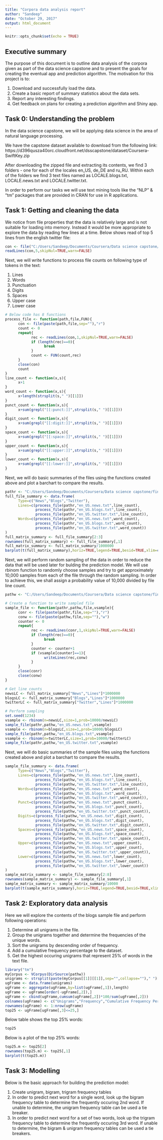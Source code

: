 ---
title: "Corpora data analysis report"
author: "Sandeep"
date: "October 29, 2017"
output: html_document
---

```{r setup, include=FALSE}
knitr::opts_chunk$set(echo = TRUE)
```

## Executive summary

The purpose of this document is to outline data analysis of the corpora given as part of the data science capstone and to present the goals for creating the eventual app and prediction algorithm. The motivation for this project is to:  

1. Download and successfully load the data.  
2. Create a basic report of summary statistics about the data sets.  
3. Report any interesting findings.  
4. Get feedback on plans for creating a prediction algorithm and Shiny app. 

## Task 0: Understanding the problem

In the data science capstone, we will be applying data science in the area of natural language processing.  

We have the capstone dataset available to download from the following link:  
https://d396qusza40orc.cloudfront.net/dsscapstone/dataset/Coursera-SwiftKey.zip  

After downloading the zipped file and extracting its contents, we find 3 folders - one for each of the locales en_US, de_DE and ru_RU. Within each of the folders we find 3 text files named as LOCALE.blogs.txt, LOCALE.news.txt and LOCALE.twitter.txt.  

In order to perform our tasks we will use text mining tools like the "NLP" & "tm" packages that are provided in CRAN for use in R applications.

## Task 1: Getting and cleaning the data

We notice from file properties that the data is relatively large and is not suitable for loading into memory. Instead it would be more appropriate to explore the data by reading few lines at a time. Below shows read of top 5 lines from the english twitter file:  

```{r}
con <- file("C:/Users/Sandeep/Documents/Coursera/Data science capstone/final/en_US/en_US.twitter.txt","r")
readLines(con,5,skipNul=TRUE,warn=FALSE)
```

Next, we will write functions to process file counts on following type of tokens in the text:  

1. Lines  
2. Words  
3. Punctuation  
4. Digits  
5. Spaces  
6. Upper case  
7. Lower case  

```{r}
# Below code has 8 functions
process_file <- function(path,file,FUN){
      con <- file(paste(path,file,sep=""),"r")
      count <- 0
      repeat{
            rec <- readLines(con,1,skipNul=TRUE,warn=FALSE)
            if (length(rec)==0){
                  break
            }
            count <- FUN(count,rec)
      }
      close(con)
      count
}
line_count <- function(x,s){
      x+1
}
word_count <- function(x,s){
      x+length(strsplit(s," ")[[1]])
}
punct_count <- function(x,s){
      x+sum(grepl("[[:punct:]]",strsplit(s," ")[[1]]))
}
digit_count <- function(x,s){
      x+sum(grepl("[[:digit:]]",strsplit(s," ")[[1]]))
}
space_count <- function(x,s){
      x+sum(grepl("[[:space:]]",strsplit(s," ")[[1]]))
}
upper_count <- function(x,s){
      x+sum(grepl("[[:upper:]]",strsplit(s," ")[[1]]))
}
lower_count <- function(x,s){
      x+sum(grepl("[[:lower:]]",strsplit(s," ")[[1]]))
}
```

Next, we will do basic summaries of the files using the functions created above and plot a barchart to compare the results.

```{r}
pathr <- "C:/Users/Sandeep/Documents/Coursera/Data science capstone/final/en_US/"
full_file_summary <- data.frame(
      Type=c("News","Blogs","Twitter"),
      Lines=c(process_file(pathr,"en_US.news.txt",line_count),
              process_file(pathr,"en_US.blogs.txt",line_count),
              process_file(pathr,"en_US.twitter.txt",line_count)),
      Words=c(process_file(pathr,"en_US.news.txt",word_count),
              process_file(pathr,"en_US.blogs.txt",word_count),
              process_file(pathr,"en_US.twitter.txt",word_count))
)
full_matrix_summary <- full_file_summary[2:3]
rownames(full_matrix_summary) <- full_file_summary[,1]
full_matrix_summary <- full_matrix_summary/1000000
barplot(t(full_matrix_summary),horiz=TRUE,legend=TRUE,besid=TRUE,xlim=c(0,40))
```

Next, we will perform random sampling of the data in order to reduce the data that will be used later for bulding the prediction model. We will use rbinom function to randomly choose samples and try to get approximately 10,000 samples from each of the file through the random sampling. In order to achieve this, we shall assign a probability value of 10,000 divided by file line count.

```{r}
pathw <- "C:/Users/Sandeep/Documents/Coursera/Data science capstone/final/Sample/"

# Create a function to write sampled file
sample_file <- function(pathr,pathw,file,vsample){
      conr <- file(paste(pathr,file,sep=""),"r")
      conw <- file(paste(pathw,file,sep=""),"w")
      counter <- 0
      repeat{
            rec <- readLines(conr,1,skipNul=TRUE,warn=FALSE)
            if (length(rec)==0){
                  break
            }
            counter <- counter+1
            if (vsample[counter]==1){
                  writeLines(rec,conw)
            }
      }
      close(conr)
      close(conw)
}

# Get line counts
newsLC <- full_matrix_summary["News","Lines"]*1000000
blogsLC <- full_matrix_summary["Blogs","Lines"]*1000000
twitterLC <- full_matrix_summary["Twitter","Lines"]*1000000

# Perform sampling
set.seed(1234)
vsample <- rbinom(n=newsLC,size=1,prob=10000/newsLC)
sample_file(pathr,pathw,"en_US.news.txt",vsample)
vsample <- rbinom(n=blogsLC,size=1,prob=10000/blogsLC)
sample_file(pathr,pathw,"en_US.blogs.txt",vsample)
vsample <- rbinom(n=twitterLC,size=1,prob=10000/twitterLC)
sample_file(pathr,pathw,"en_US.twitter.txt",vsample)
```

Next, we will do basic summaries of the sample files using the functions created above and plot a barchart to compare the results.

```{r}
sample_file_summary <- data.frame(
      Type=c("News","Blogs","Twitter"),
      Lines=c(process_file(pathw,"en_US.news.txt",line_count),
              process_file(pathw,"en_US.blogs.txt",line_count),
              process_file(pathw,"en_US.twitter.txt",line_count)),
      Words=c(process_file(pathw,"en_US.news.txt",word_count),
              process_file(pathw,"en_US.blogs.txt",word_count),
              process_file(pathw,"en_US.twitter.txt",word_count)),
      Punct=c(process_file(pathw,"en_US.news.txt",punct_count),
              process_file(pathw,"en_US.blogs.txt",punct_count),
              process_file(pathw,"en_US.twitter.txt",punct_count)),
      Digits=c(process_file(pathw,"en_US.news.txt",digit_count),
              process_file(pathw,"en_US.blogs.txt",digit_count),
              process_file(pathw,"en_US.twitter.txt",digit_count)),
      Spaces=c(process_file(pathw,"en_US.news.txt",space_count),
              process_file(pathw,"en_US.blogs.txt",space_count),
              process_file(pathw,"en_US.twitter.txt",space_count)),
      Upper=c(process_file(pathw,"en_US.news.txt",upper_count),
              process_file(pathw,"en_US.blogs.txt",upper_count),
              process_file(pathw,"en_US.twitter.txt",upper_count)),
      Lower=c(process_file(pathw,"en_US.news.txt",lower_count),
              process_file(pathw,"en_US.blogs.txt",lower_count),
              process_file(pathw,"en_US.twitter.txt",lower_count))
)
sample_matrix_summary <- sample_file_summary[2:8]
rownames(sample_matrix_summary) <- sample_file_summary[,1]
sample_matrix_summary <- sample_matrix_summary/10000
barplot(t(sample_matrix_summary),horiz=TRUE,legend=TRUE,besid=TRUE,xlim=c(0,60))
```

## Task 2: Exploratory data analysis

Here we will explore the contents of the blogs sample file and perform following operations:  

1. Determine all unigrams in the file.  
2. Group the unigrams together and determine the frequencies of the unique words.  
3. Sort the unigrams by descending order of frequency.  
4. Add a cumulative frequency percentage to the dataset.  
5. Get the highest occuring unigrams that represent 25% of words in the text file.  

```{r}
library("tm")
myCorpus <- VCorpus(DirSource(pathw))
unigrams <- strsplit(paste(myCorpus[[1]][[1]],sep="",collapse="")," ")[[1]]
ugFrame <- data.frame(unigrams)
ugFrame <- aggregate(ugFrame,by=list(ugFrame[,1]),length)
ugFrame <- ugFrame[order(-ugFrame[,2]),]
ugFrame <- cbind(ugFrame,cumsum(ugFrame[,2])*100/sum(ugFrame[,2]))
colnames(ugFrame) <- c("Unigrams","Frequency","Cumulative Frequency Percentage")
rownames(ugFrame) <- 1:nrow(ugFrame)
top25 <- ugFrame[ugFrame[,3]<=25,]
```

Below table shows the top 25% words:
```{r}
top25
```

Below is a plot of the top 25% words:
```{r}
top25.m <- top25[2]
rownames(top25.m) <- top25[,1]
barplot(t(top25.m))
```

## Task 3: Modelling

Below is the basic approach for building the prediction model:  

1. Create unigram, bigram, trigram frequency tables
2. In order to predict next word for a single word, look up the bigram frequency table to determine the frequently occuring 2nd word. If unable to determine, the unigram frequency table can be used a tie breaker.  
3. In order to predict next word for a set of two words, look up the trigram frequency table to determine the frequently occuring 3rd word. If unable to determine, the bigram & unigram frequency tables can be used a tie breakers.  

